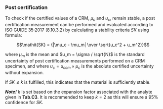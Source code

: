 ### Post certification

To check if the certified values of a CRM, $\mu_c$ and $u_c$, remain stable, 
a post certification measurement can be performed and evaluated according 
to ISO GUIDE 35:2017 (8.10.3.2) by calculating a stability criteria $\mathit{SK}$
using formula:

$$\mathit{SK} = {|\mu_c - \mu_m| \over \sqrt{u_c^2 + u_m^2}}$$

where $\mu_m$ is the mean and $u_m = \sigma / \sqrt{N}$ is the standard uncertainty
of post certification measurements performed on a CRM specimen, and where 
$u_c = u_{com} \times \mu_c$ is the absolute certified uncertainty without expansion.

If $\mathit{SK} \le k$ is fulfilled, this indicates that the material is sufficiently 
stable.

***Note!***
$k$ is set based on the expansion factor associated with the analyte given in **Tab.C3**.
It is recommended to keep $k=2$ as this will ensure a 95% confidence for $\mathit{SK}$.
